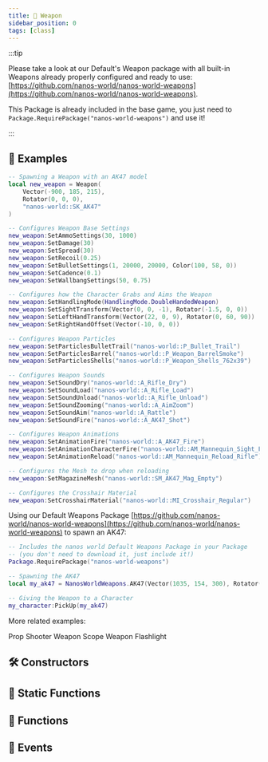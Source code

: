 ```yaml
---
title: 🔫 Weapon
sidebar_position: 0
tags: [class]
---
```


<HeaderDeclaration type="Class" name="Weapon" image="/img/docs/weapon.webp" />

:::tip

Please take a look at our Default's Weapon package with all built-in Weapons already properly configured and ready to use: [https://github.com/nanos-world/nanos-world-weapons](https://github.com/nanos-world/nanos-world-weapons).

This Package is already included in the base game, you just need to `Package.RequirePackage("nanos-world-weapons")` and use it!

:::


## 🎒 Examples

```lua title="Server/Index.lua"
-- Spawning a Weapon with an AK47 model
local new_weapon = Weapon(
    Vector(-900, 185, 215),
    Rotator(0, 0, 0),
    "nanos-world::SK_AK47"
)

-- Configures Weapon Base Settings
new_weapon:SetAmmoSettings(30, 1000)
new_weapon:SetDamage(30)
new_weapon:SetSpread(30)
new_weapon:SetRecoil(0.25)
new_weapon:SetBulletSettings(1, 20000, 20000, Color(100, 58, 0))
new_weapon:SetCadence(0.1)
new_weapon:SetWallbangSettings(50, 0.75)

-- Configures how the Character Grabs and Aims the Weapon
new_weapon:SetHandlingMode(HandlingMode.DoubleHandedWeapon)
new_weapon:SetSightTransform(Vector(0, 0, -1), Rotator(-1.5, 0, 0))
new_weapon:SetLeftHandTransform(Vector(22, 0, 9), Rotator(0, 60, 90))
new_weapon:SetRightHandOffset(Vector(-10, 0, 0))

-- Configures Weapon Particles
new_weapon:SetParticlesBulletTrail("nanos-world::P_Bullet_Trail")
new_weapon:SetParticlesBarrel("nanos-world::P_Weapon_BarrelSmoke")
new_weapon:SetParticlesShells("nanos-world::P_Weapon_Shells_762x39")

-- Configures Weapon Sounds
new_weapon:SetSoundDry("nanos-world::A_Rifle_Dry")
new_weapon:SetSoundLoad("nanos-world::A_Rifle_Load")
new_weapon:SetSoundUnload("nanos-world::A_Rifle_Unload")
new_weapon:SetSoundZooming("nanos-world::A_AimZoom")
new_weapon:SetSoundAim("nanos-world::A_Rattle")
new_weapon:SetSoundFire("nanos-world::A_AK47_Shot")

-- Configures Weapon Animations
new_weapon:SetAnimationFire("nanos-world::A_AK47_Fire")
new_weapon:SetAnimationCharacterFire("nanos-world::AM_Mannequin_Sight_Fire")
new_weapon:SetAnimationReload("nanos-world::AM_Mannequin_Reload_Rifle")

-- Configures the Mesh to drop when reloading
new_weapon:SetMagazineMesh("nanos-world::SM_AK47_Mag_Empty")

-- Configures the Crosshair Material
new_weapon:SetCrosshairMaterial("nanos-world::MI_Crosshair_Regular")
```

Using our Default Weapons Package [https://github.com/nanos-world/nanos-world-weapons](https://github.com/nanos-world/nanos-world-weapons) to spawn an AK47:

```lua title="Server/Index.lua"
-- Includes the nanos world Default Weapons Package in your Package
-- (you don't need to download it, just include it!)
Package.RequirePackage("nanos-world-weapons")

-- Spawning the AK47
local my_ak47 = NanosWorldWeapons.AK47(Vector(1035, 154, 300), Rotator())

-- Giving the Weapon to a Character
my_character:PickUp(my_ak47)
```

More related examples:

<ReferenceLink href="getting-started/tutorials-and-examples/prop-shooter">Prop Shooter</ReferenceLink>
<ReferenceLink href="getting-started/tutorials-and-examples/weapon-scope">Weapon Scope</ReferenceLink>
<ReferenceLink href="getting-started/tutorials-and-examples/weapon-flashlight">Weapon Flashlight</ReferenceLink>


## 🛠 Constructors

<ConstructorDeclaration type="Class" name="Weapon" />


## 🗿 Static Functions

<StaticFunctionsDeclaration type="Class" name="Weapon" />


## 🦠 Functions

<FunctionsDeclaration type="Class" name="Weapon" />


## 🚀 Events

<EventsDeclaration type="Class" name="Weapon" />
